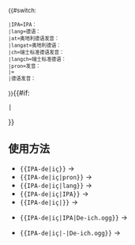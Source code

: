 <onlyinclude><small>{{#switch: {{{2}}}
 |IPA=IPA：
 |lang=德语：
 |at=奥地利德语发音：
 |langat=奥地利德语：
 |ch=瑞士标准德语发音：
 |langch=瑞士标准德语：
 |pron=发音：
 |=
 |德语发音：
}}</small>{{IPA|[[Help:德语国际音标|[{{{1}}}]]]}}{{#if:{{{3|}}}
 |{{IPA audio link|{{{3}}} }}
}}</onlyinclude><noinclude>
{{Documentation}}
</noinclude><noinclude>
==使用方法==
*<code><nowiki>{{IPA-de|iç}}</nowiki></code> → {{IPA-de|iç}}
*<code><nowiki>{{IPA-de|iç|pron}}</nowiki></code> → {{IPA-de|iç|pron}}
*<code><nowiki>{{IPA-de|iç|lang}}</nowiki></code> → {{IPA-de|iç|lang}}
*<code><nowiki>{{IPA-de|iç|IPA}}</nowiki></code> → {{IPA-de|iç|IPA}}
*<code><nowiki>{{IPA-de|iç|}}</nowiki></code> → {{IPA-de|iç|}}

*<code><nowiki>{{IPA-de|iç|IPA|De-ich.ogg}}</nowiki></code> → {{IPA-de|iç|IPA|De-ich.ogg}}

*<code><nowiki>{{IPA-de|iç|-|De-ich.ogg}}</nowiki></code> → {{IPA-de|iç|-|De-ich.ogg}}<noinclude>
</noinclude>